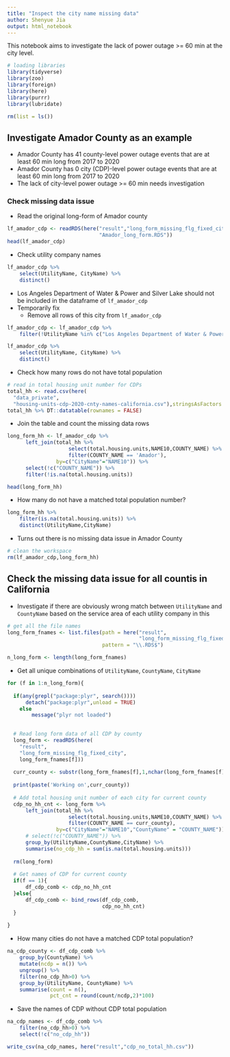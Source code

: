 ```yaml
---
title: "Inspect the city name missing data"
author: Shenyue Jia
output: html_notebook
---
```


This notebook aims to investigate the lack of power outage >= 60 min at the city level.

```r
# loading libraries
library(tidyverse)
library(zoo)
library(foreign)
library(here)
library(purrr)
library(lubridate)

```

```r
rm(list = ls())
```

## Investigate Amador County as an example

- Amador County has 41 county-level power outage events that are at least 60 min long from 2017 to 2020
- Amador County has 0 city (CDP)-level power outage events that are at least 60 min long from 2017 to 2020
- The lack of city-level power outage >= 60 min needs investigation

### Check missing data issue

- Read the original long-form of Amador county
```r
lf_amador_cdp <- readRDS(here("result","long_form_missing_flg_fixed_city",
                              "Amador_long_form.RDS"))
head(lf_amador_cdp)
```

- Check utility company names
```r
lf_amador_cdp %>%
    select(UtilityName, CityName) %>%
    distinct()
```

- Los Angeles Department of Water & Power and Silver Lake should not be included in the dataframe of `lf_amador_cdp`
- Temporarily fix
    - Remove all rows of this city from `lf_amador_cdp`

```r
lf_amador_cdp <- lf_amador_cdp %>%
    filter(!UtilityName %in% c("Los Angeles Department of Water & Power"))

lf_amador_cdp %>%
    select(UtilityName, CityName) %>%
    distinct()
```

- Check how many rows do not have total population

```r
# read in total housing unit number for CDPs
total_hh <- read.csv(here(
  "data_private",
  "housing-units-cdp-2020-cnty-names-california.csv"),stringsAsFactors = FALSE)
total_hh %>% DT::datatable(rownames = FALSE)
```

- Join the table and count the missing data rows
```r
long_form_hh <- lf_amador_cdp %>%
      left_join(total_hh %>%
                    select(total.housing.units,NAME10,COUNTY_NAME) %>%
                    filter(COUNTY_NAME == 'Amador'),
                by=c("CityName"="NAME10")) %>%
      select(!c("COUNTY_NAME")) %>%
      filter(!is.na(total.housing.units))

head(long_form_hh)

```

- How many do not have a matched total population number?
```r
long_form_hh %>%
    filter(is.na(total.housing.units)) %>%
    distinct(UtilityName,CityName)
```

- Turns out there is no missing data issue in Amador County

```r
# clean the workspace
rm(lf_amador_cdp,long_form_hh)
```

## Check the missing data issue for all countis in California

- Investigate if there are obviously wrong match between `UtilityName` and `CountyName` based on the service area of each utility company in this


```r
# get all the file names
long_form_fnames <- list.files(path = here("result",
                                           "long_form_missing_flg_fixed_city"),
                               pattern = "\\.RDS$")

n_long_form <- length(long_form_fnames)
```

- Get all unique combinations of `UtilityName`, `CountyName`, `CityName`
```r
for (f in 1:n_long_form){
  
  if(any(grepl("package:plyr", search()))) 
      detach("package:plyr",unload = TRUE) 
    else 
        message("plyr not loaded")

  
  # Read long form data of all CDP by county
  long_form <- readRDS(here(
    "result",
    "long_form_missing_flg_fixed_city",
    long_form_fnames[f]))
  
  curr_county <- substr(long_form_fnames[f],1,nchar(long_form_fnames[f])-14)
  
  print(paste('Working on',curr_county))
  
  # Add total housing unit number of each city for current county
  cdp_no_hh_cnt <- long_form %>%
      left_join(total_hh %>%
                    select(total.housing.units,NAME10,COUNTY_NAME) %>%
                    filter(COUNTY_NAME == curr_county),
                by=c("CityName"="NAME10","CountyName" = "COUNTY_NAME")) %>%
      # select(!c("COUNTY_NAME")) %>%
      group_by(UtilityName,CountyName,CityName) %>%
      summarise(no_cdp_hh = sum(is.na(total.housing.units)))
  
  rm(long_form)
  
  # Get names of CDP for current county
  if(f == 1){
      df_cdp_comb <- cdp_no_hh_cnt
  }else{
      df_cdp_comb <- bind_rows(df_cdp_comb,
                               cdp_no_hh_cnt)
  }
  
}  
```

- How many cities do not have a matched CDP total population?

```r
na_cdp_county <- df_cdp_comb %>%
    group_by(CountyName) %>%
    mutate(ncdp = n()) %>%
    ungroup() %>%
    filter(no_cdp_hh>0) %>%
    group_by(UtilityName, CountyName) %>%
    summarise(count = n(),
              pct_cnt = round(count/ncdp,2)*100)
```

- Save the names of CDP without CDP total population
```r
na_cdp_names <- df_cdp_comb %>%
    filter(no_cdp_hh>0) %>%
    select(!c("no_cdp_hh"))

write_csv(na_cdp_names, here("result","cdp_no_total_hh.csv"))
```